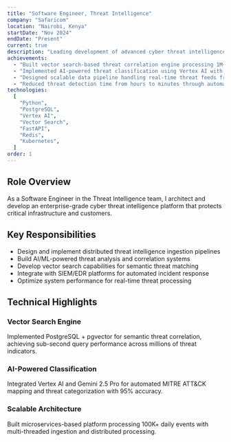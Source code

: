 ```yaml
---
title: "Software Engineer, Threat Intelligence"
company: "Safaricom"
location: "Nairobi, Kenya"
startDate: "Nov 2024"
endDate: "Present"
current: true
description: "Leading development of advanced cyber threat intelligence platform, leveraging AI/ML for real-time threat detection and analysis across enterprise network infrastructure."
achievements:
  - "Built vector search-based threat correlation engine processing 1M+ events daily"
  - "Implemented AI-powered threat classification using Vertex AI with 95% accuracy"
  - "Designed scalable data pipeline handling real-time threat feeds from multiple sources"
  - "Reduced threat detection time from hours to minutes through automated analysis"
technologies:
  [
    "Python",
    "PostgreSQL",
    "Vertex AI",
    "Vector Search",
    "FastAPI",
    "Redis",
    "Kubernetes",
  ]
order: 1
---
```


## Role Overview

As a Software Engineer in the Threat Intelligence team, I architect and develop an enterprise-grade cyber threat intelligence platform that protects critical infrastructure and customers.

## Key Responsibilities

- Design and implement distributed threat intelligence ingestion pipelines
- Build AI/ML-powered threat analysis and correlation systems
- Develop vector search capabilities for semantic threat matching
- Integrate with SIEM/EDR platforms for automated incident response
- Optimize system performance for real-time threat processing

## Technical Highlights

### Vector Search Engine

Implemented PostgreSQL + pgvector for semantic threat correlation, achieving sub-second query performance across millions of threat indicators.

### AI-Powered Classification

Integrated Vertex AI and Gemini 2.5 Pro for automated MITRE ATT&CK mapping and threat categorization with 95% accuracy.

### Scalable Architecture

Built microservices-based platform processing 100K+ daily events with multi-threaded ingestion and distributed processing.
